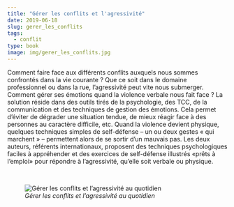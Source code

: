 ```yaml
---
title: "Gérer les conflits et l'agressivité"
date: 2019-06-18
slug: gerer_les_conflits
tags:
  - conflit
type: book
image: img/gerer_les_conflits.jpg
---
```


Comment faire face aux différents conflits auxquels nous sommes confrontés dans la vie courante ?
Que ce soit dans le domaine professionnel ou dans la rue, l’agressivité peut vite nous submerger.
Comment gérer ses émotions quand la violence verbale nous fait face ?
La solution réside dans des outils tirés de la psychologie, des TCC, de la communication et des techniques de gestion des émotions.
Cela permet d’éviter de dégrader une situation tendue, de mieux réagir face à des personnes au caractère difficile, etc.
Quand la violence devient physique, quelques techniques simples de self-défense – un ou deux gestes « qui marchent » – permettent alors de se sortir d’un mauvais pas.
Les deux auteurs, référents internationaux, proposent des techniques psychologiques faciles à appréhender et des exercices de self-défense illustrés «prêts à l’emploi» pour répondre à l’agressivité, qu’elle soit verbale ou physique. 

<br>

![_Gérer les conflits et l'agressivité au quotidien_](img/gerer_les_conflits.jpg)
